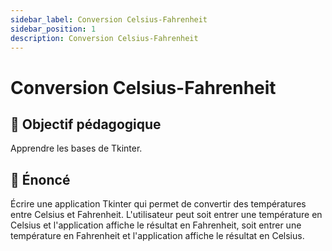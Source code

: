 ```yaml
---
sidebar_label: Conversion Celsius-Fahrenheit
sidebar_position: 1
description: Conversion Celsius-Fahrenheit
---
```


# Conversion Celsius-Fahrenheit

## 🎯 Objectif pédagogique

Apprendre les bases de Tkinter.

## 📜 Énoncé

Écrire une application Tkinter qui permet de convertir des températures entre
Celsius et Fahrenheit. L'utilisateur peut soit entrer une température en
Celsius et l'application affiche le résultat en Fahrenheit, soit entrer une
température en Fahrenheit et l'application affiche le résultat en Celsius.
